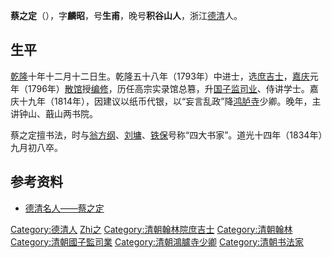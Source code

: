 '''蔡之定'''（{{bd|1745年||1830年||Cai}}），字'''麟昭'''，号'''生甫'''，晚号'''积谷山人'''，浙江[[德清|德清]]人。

== 生平 ==
[[乾隆|乾隆]]十年十二月十二日生。乾隆五十八年（1793年）中进士，选[[庶吉士|庶吉士]]，[[嘉庆|嘉庆]]元年（1796年）[[散馆|散馆]]授[[编修|编修]]，历任高宗实录馆总篡，升[[国子监|国子监]][[司业|司业]]、侍讲学士。嘉庆十九年（1814年），因建议以纸币代银，以“妄言乱政”降[[鸿胪寺|鸿胪寺]]少卿。晚年，主讲钟山、蕺山两书院。

蔡之定擅书法，时与[[翁方纲|翁方纲]]、[[刘墉|刘墉]]、[[铁保|铁保]]号称“四大书家”。道光十四年（1834年）九月初八卒。

==参考资料==
*[http://www.dqda.org.cn/show.asp?id=201 德清名人——蔡之定] {{Wayback|url=http://www.dqda.org.cn/show.asp?id=201 |date=20160304093044 }}

{{乾隆五十八年癸丑科殿試金榜}}

{{Authority control}}

{{DEFAULTSORT:Cai蔡}}
[[Category:德清人|Category:德清人]]
[[Category:蔡姓|Zhi之]]
[[Category:清朝翰林院庶吉士|Category:清朝翰林院庶吉士]]
[[Category:清朝翰林|Category:清朝翰林]]
[[Category:清朝國子監司業|Category:清朝國子監司業]]
[[Category:清朝鴻臚寺少卿|Category:清朝鴻臚寺少卿]]
[[Category:清朝书法家|Category:清朝书法家]]
